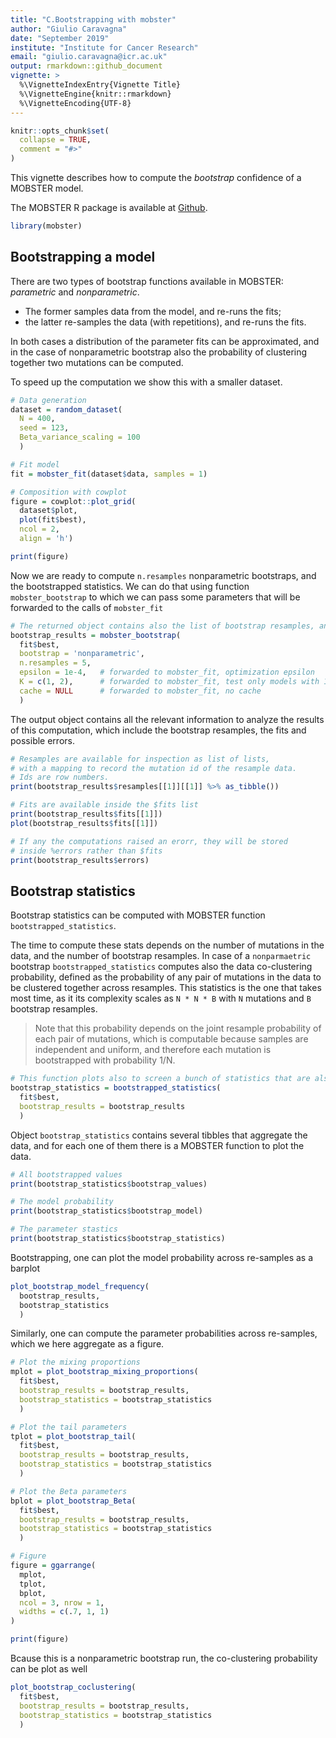 ```yaml
---
title: "C.Bootstrapping with mobster"
author: "Giulio Caravagna"
date: "September 2019"
institute: "Institute for Cancer Research"
email: "giulio.caravagna@icr.ac.uk"
output: rmarkdown::github_document
vignette: >
  %\VignetteIndexEntry{Vignette Title}
  %\VignetteEngine{knitr::rmarkdown}
  %\VignetteEncoding{UTF-8}
---
```


```r
knitr::opts_chunk$set(
  collapse = TRUE,
  comment = "#>"
)
```

This vignette describes how to compute the *bootstrap* confidence of a MOBSTER model.

The MOBSTER R package is available at [Github](https://github.com/caravagn/MOBSTER). 


```r
library(mobster)
```

## Bootstrapping a model

There are two types of bootstrap functions available in MOBSTER: *parametric* and *nonparametric*.

* The former samples data from the model, and re-runs the fits;
* the latter re-samples the data (with repetitions), and re-runs the fits. 

In both cases a distribution of the parameter fits can be approximated, and in the case of nonparametric bootstrap also the probability of clustering together two mutations can be computed.

To speed up the computation we show this with a smaller dataset.
```r
# Data generation
dataset = random_dataset(
  N = 400, 
  seed = 123, 
  Beta_variance_scaling = 100
  )

# Fit model
fit = mobster_fit(dataset$data, samples = 1)

# Composition with cowplot
figure = cowplot::plot_grid(
  dataset$plot, 
  plot(fit$best), 
  ncol = 2, 
  align = 'h')

print(figure)
```

Now we are ready to compute `n.resamples` nonparametric bootstraps, and the bootstrapped statistics. We can do that using function `mobster_bootstrap` to which we can pass some parameters that will be forwarded to the calls of `mobster_fit`

```r
# The returned object contains also the list of bootstrap resamples, and the fits.
bootstrap_results = mobster_bootstrap(
  fit$best,
  bootstrap = 'nonparametric',
  n.resamples = 5,
  epsilon = 1e-4,   # forwarded to mobster_fit, optimization epsilon
  K = c(1, 2),      # forwarded to mobster_fit, test only models with 1 or 2 Betas
  cache = NULL      # forwarded to mobster_fit, no cache
  )
```
The output object contains all the relevant information to analyze the results of this computation, which include the bootstrap resamples, the fits and possible errors.

```r
# Resamples are available for inspection as list of lists, 
# with a mapping to record the mutation id of the resample data.
# Ids are row numbers.
print(bootstrap_results$resamples[[1]][[1]] %>% as_tibble())

# Fits are available inside the $fits list
print(bootstrap_results$fits[[1]])
plot(bootstrap_results$fits[[1]])

# If any the computations raised an erorr, they will be stored 
# inside %errors rather than $fits
print(bootstrap_results$errors)
```

## Bootstrap statistics

Bootstrap statistics can be computed with MOBSTER function `bootstrapped_statistics`. 

The time to compute these stats depends on the number of mutations in the data, and the number of bootstrap resamples. In case of a `nonparmaetric` bootstrap `bootstrapped_statistics` computes also the data co-clustering probability, defined as the probability of any pair of mutations in the data to be clustered together across resamples. This statistics is the one that takes most time, as it its complexity scales as `N * N * B` with `N` mutations and `B` bootstrap resamples.

> Note that this probability depends on the joint resample probability of each pair of mutations, which is computable because samples are independent and uniform, and therefore each mutation is bootstrapped with probability 1/N.

```r
# This function plots also to screen a bunch of statistics that are also returned
bootstrap_statistics = bootstrapped_statistics(
  fit$best, 
  bootstrap_results = bootstrap_results
  )
```

Object `bootstrap_statistics` contains several tibbles that aggregate the data, and for each one of them there is a MOBSTER function to plot the data.
```r
# All bootstrapped values
print(bootstrap_statistics$bootstrap_values)

# The model probability
print(bootstrap_statistics$bootstrap_model)

# The parameter stastics
print(bootstrap_statistics$bootstrap_statistics)
```


Bootstrapping, one can plot the model probability across re-samples as a barplot 
```r
plot_bootstrap_model_frequency(
  bootstrap_results, 
  bootstrap_statistics
  )
```

Similarly, one can compute the parameter probabilities across re-samples, which we here aggregate as a figure.
```r
# Plot the mixing proportions
mplot = plot_bootstrap_mixing_proportions(
  fit$best, 
  bootstrap_results = bootstrap_results, 
  bootstrap_statistics = bootstrap_statistics
  )

# Plot the tail parameters
tplot = plot_bootstrap_tail(
  fit$best, 
  bootstrap_results = bootstrap_results, 
  bootstrap_statistics = bootstrap_statistics
  )

# Plot the Beta parameters
bplot = plot_bootstrap_Beta(
  fit$best, 
  bootstrap_results = bootstrap_results, 
  bootstrap_statistics = bootstrap_statistics
  )

# Figure
figure = ggarrange(
  mplot,
  tplot,
  bplot,
  ncol = 3, nrow = 1,
  widths = c(.7, 1, 1)
)

print(figure)
```

Bcause this is a nonparametric bootstrap run, the co-clustering probability can be plot as well
```r

plot_bootstrap_coclustering(
  fit$best, 
  bootstrap_results = bootstrap_results, 
  bootstrap_statistics = bootstrap_statistics
  )
```